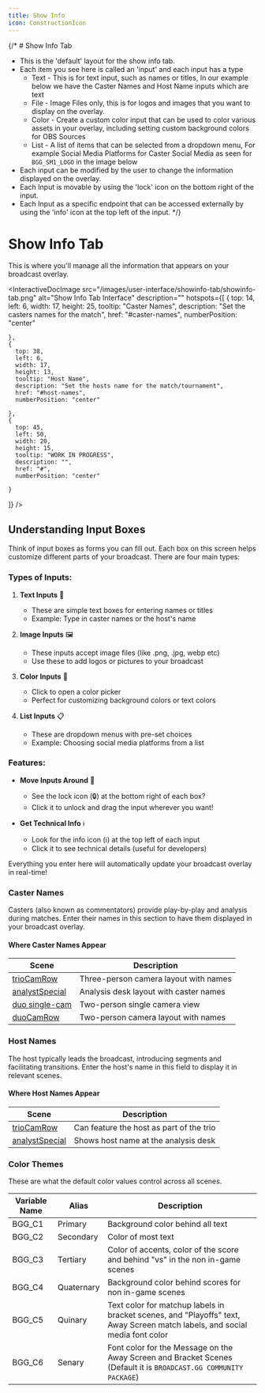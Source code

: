 ```yaml
---
title: Show Info
icon: ConstructionIcon
---
```




{/* # Show Info Tab

- This is the 'default' layout for the show info tab.
- Each item you see here is called an 'input' and each input has a type
  - Text - This is for text input, such as names or titles, In our example below we have the Caster Names and Host Name inputs which are text
  - File - Image Files only, this is for logos and images that you want to display on the overlay.
  - Color - Create a custom color input that can be used to color various assets in your overlay, including setting custom background colors for OBS Sources
  - List - A list of items that can be selected from a dropdown menu, For example Social Media Platforms for Caster Social Media as seen for `BGG_SM1_LOGO` in the image below
- Each input can be modified by the user to change the information displayed on the overlay.
- Each Input is movable by using the 'lock' icon on the bottom right of the input.
- Each Input as a specific endpoint that can be accessed externally by using the 'info' icon at the top left of the input.
 */}

 # Show Info Tab

This is where you'll manage all the information that appears on your broadcast overlay.



<InteractiveDocImage 
  src="/images/user-interface/showinfo-tab/showinfo-tab.png"
  alt="Show Info Tab Interface"
  description=""
  hotspots={[
    {
      top: 14,
      left: 6,
      width: 17,
      height: 25,
      tooltip: "Caster Names",
      description: "Set the casters names for the match",
      href: "#caster-names",
      numberPosition: "center"

      
    },
    {
      top: 38,
      left: 6,
      width: 17,
      height: 13,
      tooltip: "Host Name",
      description: "Set the hosts name for the match/tournament",
      href: "#host-names",
      numberPosition: "center"

    },
    {
      top: 45,
      left: 50,
      width: 20,
      height: 15,
      tooltip: "WORK IN PROGRESS",
      description: "",
      href: "#",
      numberPosition: "center"

    }
  ]}
/>

## Understanding Input Boxes

Think of input boxes as forms you can fill out. Each box on this screen helps customize different parts of your broadcast. There are four main types:

### Types of Inputs:

1. **Text Inputs** 📝
   - These are simple text boxes for entering names or titles
   - Example: Type in caster names or the host's name

2. **Image Inputs** 🖼️
   - These inputs accept image files (like .png, .jpg, webp etc)
   - Use these to add logos or pictures to your broadcast

3. **Color Inputs** 🎨
   - Click to open a color picker
   - Perfect for customizing background colors or text colors

4. **List Inputs** 📋
   - These are dropdown menus with pre-set choices
   - Example: Choosing social media platforms from a list

### Features:

- **Move Inputs Around** 🔄
  - See the lock icon (🔒) at the bottom right of each box?
  - Click it to unlock and drag the input wherever you want!

- **Get Technical Info** ℹ️
  - Look for the info icon (ℹ️) at the top left of each input
  - Click it to see technical details (useful for developers)

Everything you enter here will automatically update your broadcast overlay in real-time!





### Caster Names

Casters (also known as commentators) provide play-by-play and analysis during matches. Enter their names in this section to have them displayed in your broadcast overlay.

#### Where Caster Names Appear
| Scene | Description |
|-------|-------------|
| [trioCamRow](/overlays/default/available-scenes#triocam-row) | Three-person camera layout with names |
| [analystSpecial](/overlays/default/available-scenes#analyst-special) | Analysis desk layout with caster names |
| [duo single-cam](/overlays/default/available-scenes#duo-single-cam) | Two-person single camera view |
| [duoCamRow](/overlays/default/available-scenes#duocam-row) | Two-person camera layout with names |

### Host Names

The host typically leads the broadcast, introducing segments and facilitating transitions. Enter the host's name in this field to display it in relevant scenes.

#### Where Host Names Appear
| Scene | Description |
|-------|-------------|
| [trioCamRow](/overlays/default/available-scenes#triocam-row) | Can feature the host as part of the trio |
| [analystSpecial](/overlays/default/available-scenes#analyst-special) | Shows host name at the analysis desk |


### Color Themes

These are what the default color values control across all scenes.

| Variable Name | Alias | Description |
|-------|-------------|-------|
| BGG_C1 | Primary | Background color behind all text |
| BGG_C2 | Secondary| Color of most text |
| BGG_C3 | Tertiary| Color of accents, color of the score and behind "vs" in the non in-game scenes |
| BGG_C4 | Quaternary| Background color behind scores for non in-game scenes |
| BGG_C5 | Quinary | Text color for matchup labels in bracket scenes, and "Playoffs" text, Away Screen match labels, and social media font color |
| BGG_C6 | Senary | Font color for the Message on the Away Screen and Bracket Scenes (Default it is `BROADCAST.GG COMMUNITY PACKAGE`) |
